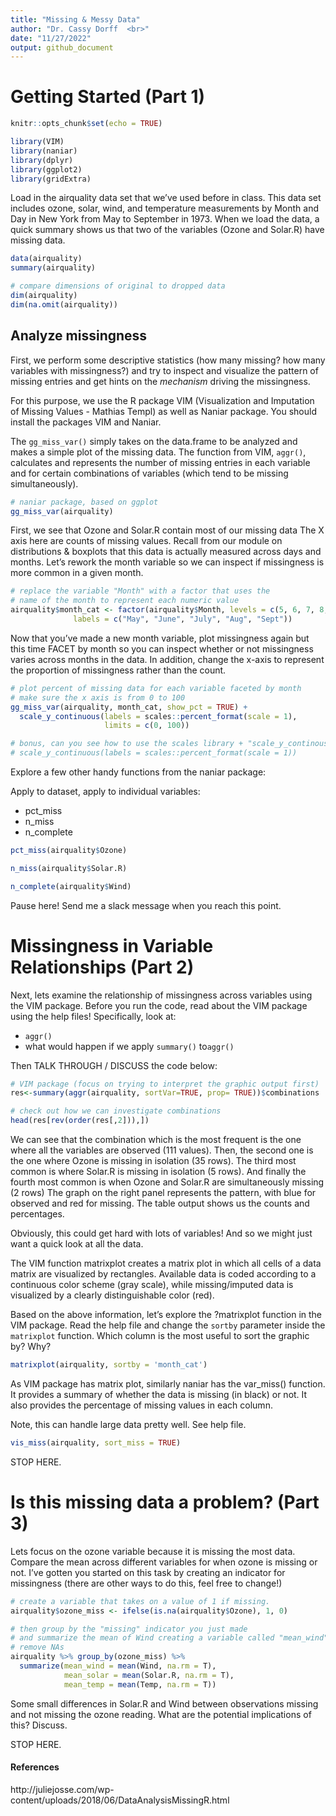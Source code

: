 ```yaml
---
title: "Missing & Messy Data"
author: "Dr. Cassy Dorff  <br>"
date: "11/27/2022"
output: github_document
---
```


# Getting Started (Part 1)

```r
knitr::opts_chunk$set(echo = TRUE)

library(VIM)
library(naniar)
library(dplyr)
library(ggplot2)
library(gridExtra)

```

Load in the airquality data set that we've used before in class. This data set includes ozone, solar, wind, and temperature measurements by Month and Day in New York from May to September in 1973. When we load the data, a quick summary shows us that two of the variables (Ozone and Solar.R) have missing data. 

```r
data(airquality)
summary(airquality)
```

```r
# compare dimensions of original to dropped data
dim(airquality)
dim(na.omit(airquality))
```

## Analyze missingness

First, we perform some descriptive statistics (how many missing? how many variables with missingness?) and try to inspect and visualize the pattern of missing entries and get hints on the *mechanism* driving the missingness. 

For this purpose, we use the R package VIM (Visualization and Imputation of Missing Values - Mathias Templ) as well as Naniar package. You should install the packages VIM and Naniar. 

The `gg_miss_var()` simply takes on the data.frame to be analyzed and makes a simple plot of the missing data. The function from VIM, `aggr()`, calculates and represents the number of missing entries in each variable and for certain combinations of variables (which tend to be missing simultaneously).

```r
# naniar package, based on ggplot
gg_miss_var(airquality)
```

First, we see that Ozone and Solar.R contain most of our missing data  The X axis here are counts of missing values. Recall from our module on distributions & boxplots that this data is actually measured across days and months. Let's rework the month variable so we can inspect if missingness is more common in a given month.

```r
# replace the variable "Month" with a factor that uses the 
# name of the month to represent each numeric value
airquality$month_cat <- factor(airquality$Month, levels = c(5, 6, 7, 8, 9),
              labels = c("May", "June", "July", "Aug", "Sept"))

```

Now that you've made a new month variable, plot missingness again but this time FACET by month so you can inspect whether or not missingness varies across months in the data. In addition, change the x-axis to represent the proportion of missingness rather than the count.

```r
# plot percent of missing data for each variable faceted by month
# make sure the x axis is from 0 to 100
gg_miss_var(airquality, month_cat, show_pct = TRUE) +
  scale_y_continuous(labels = scales::percent_format(scale = 1),
                     limits = c(0, 100))

# bonus, can you see how to use the scales library + "scale_y_continous" to add percent signs to the labels?
# scale_y_continuous(labels = scales::percent_format(scale = 1))
```

Explore a few other handy functions from the naniar package:

Apply to dataset, apply to individual variables:

- pct_miss
- n_miss
- n_complete


```r

pct_miss(airquality$Ozone)

n_miss(airquality$Solar.R)

n_complete(airquality$Wind)

```

Pause here! Send me a slack message when you reach this point.

# Missingness in Variable Relationships (Part 2)

Next, lets examine the relationship of missingness across variables using the VIM package. Before you run the code, read about the VIM package using the help files! Specifically, look at:

- `aggr()`
- what would happen if we apply `summary()` to` aggr()`

Then TALK THROUGH / DISCUSS the code below:

```r
# VIM package (focus on trying to interpret the graphic output first)
res<-summary(aggr(airquality, sortVar=TRUE, prop= TRUE))$combinations

# check out how we can investigate combinations
head(res[rev(order(res[,2])),])
```

We can see that the combination which is the most frequent is the one where all the variables are observed (111 values). Then, the second one is the one where Ozone is missing in isolation (35 rows). The third most common is where Solar.R is missing in isolation (5 rows). And finally the fourth most common is when Ozone and Solar.R are simultaneously missing (2 rows) The graph on the right panel represents the pattern, with blue for observed and red for missing. The table output shows us the counts and percentages.

Obviously, this could get hard with lots of variables! And so we might just want a quick look at all the data.

The VIM function matrixplot creates a matrix plot in which all cells of a data matrix are visualized by rectangles. Available data is coded according to a continuous color scheme (gray scale), while missing/imputed data is visualized by a clearly distinguishable color (red). 

Based on the above information, let's explore the ?matrixplot function in the VIM package. Read the help file and change the `sortby` parameter inside the `matrixplot` function. Which column is the most useful to sort the graphic by? Why?

```r
matrixplot(airquality, sortby = 'month_cat')
```

As VIM package has matrix plot, similarly naniar has the var_miss() function. It provides a summary of whether the data is missing (in black) or not. It also provides the percentage of missing values in each column.

Note, this can handle large data pretty well. See help file.

```r
vis_miss(airquality, sort_miss = TRUE)
```

STOP HERE. 

# Is this missing data a problem? (Part 3)

Lets focus on the ozone variable because it is missing the most data. Compare the mean across different variables for when ozone is missing or not. I've gotten you started on this task by creating an indicator for missingness (there are other ways to do this, feel free to change!)

```r
# create a variable that takes on a value of 1 if missing. 
airquality$ozone_miss <- ifelse(is.na(airquality$Ozone), 1, 0)

# then group by the "missing" indicator you just made
# and summarize the mean of Wind creating a variable called "mean_wind"
# remove NAs
airquality %>% group_by(ozone_miss) %>%
  summarize(mean_wind = mean(Wind, na.rm = T),
            mean_solar = mean(Solar.R, na.rm = T),
            mean_temp = mean(Temp, na.rm = T))

```

Some small differences in Solar.R and Wind between observations missing and not missing the ozone reading. What are the potential implications of this? Discuss.

STOP HERE.


#### References 
http://juliejosse.com/wp-content/uploads/2018/06/DataAnalysisMissingR.html


